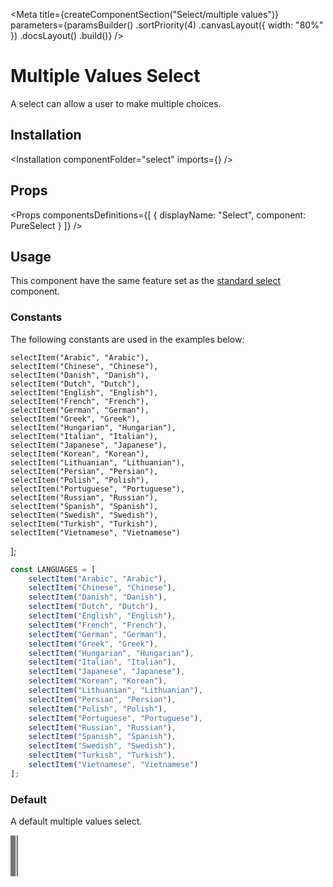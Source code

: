 
<Meta
    title={createComponentSection("Select/multiple values")}
    parameters={paramsBuilder()
        .sortPriority(4)
        .canvasLayout({ width: "80%" })
        .docsLayout(<ReactComponentsLayout semanticPath="/modules/dropdown" />)
        .build()}
/>

# Multiple Values Select

A select can allow a user to make multiple choices.

## Installation

<Installation componentFolder="select" imports={<Imports />} />

## Props

<HocWarning componentName="Dropdown" semanticPath="/modules/dropdown" />

<Props
    componentsDefinitions={[
        { displayName: "Select", component: PureSelect }
    ]}
/>

## Usage

<WarningMessage>
    This component have the same feature set as the <a href="?path=/docs/components-select-standard--default-story">standard select</a> component.
</WarningMessage>

### Constants

The following constants are used in the examples below:

    selectItem("Arabic", "Arabic"),
    selectItem("Chinese", "Chinese"),
    selectItem("Danish", "Danish"),
    selectItem("Dutch", "Dutch"),
    selectItem("English", "English"),
    selectItem("French", "French"),
    selectItem("German", "German"),
    selectItem("Greek", "Greek"),
    selectItem("Hungarian", "Hungarian"),
    selectItem("Italian", "Italian"),
    selectItem("Japanese", "Japanese"),
    selectItem("Korean", "Korean"),
    selectItem("Lithuanian", "Lithuanian"),
    selectItem("Persian", "Persian"),
    selectItem("Polish", "Polish"),
    selectItem("Portuguese", "Portuguese"),
    selectItem("Russian", "Russian"),
    selectItem("Spanish", "Spanish"),
    selectItem("Swedish", "Swedish"),
    selectItem("Turkish", "Turkish"),
    selectItem("Vietnamese", "Vietnamese")
];

```javascript dark
const LANGUAGES = [
    selectItem("Arabic", "Arabic"),
    selectItem("Chinese", "Chinese"),
    selectItem("Danish", "Danish"),
    selectItem("Dutch", "Dutch"),
    selectItem("English", "English"),
    selectItem("French", "French"),
    selectItem("German", "German"),
    selectItem("Greek", "Greek"),
    selectItem("Hungarian", "Hungarian"),
    selectItem("Italian", "Italian"),
    selectItem("Japanese", "Japanese"),
    selectItem("Korean", "Korean"),
    selectItem("Lithuanian", "Lithuanian"),
    selectItem("Persian", "Persian"),
    selectItem("Polish", "Polish"),
    selectItem("Portuguese", "Portuguese"),
    selectItem("Russian", "Russian"),
    selectItem("Spanish", "Spanish"),
    selectItem("Swedish", "Swedish"),
    selectItem("Turkish", "Turkish"),
    selectItem("Vietnamese", "Vietnamese")
];
```

### Default

A default multiple values select.

<Preview>
    <Story name="default">
        <Select
            multiple
            options={LANGUAGES}
        />
    </Story>
</Preview>

### Selected values

A multiple values select can have initial values. _Dont forget to specify values has an array_.

<Preview>
    <Story name="selected values">
        <Select
            placeholder="Select language"
            multiple
            defaultValue={["Dutch"]}
            options={LANGUAGES}
        />
    </Story>
</Preview>

### Icon

A multiple values select can display an [icon](?path=/docs/materials-icons--page) before it's content. Specify the icon to use with a [shorthand value](?path=/docs/getting-started-shorthand-props--page).

<Preview>
    <Story name="icon">
        <Select
            placeholder="Select language"
            multiple
            icon={<MagnifierIcon />}
            options={LANGUAGES}
        />
    </Story>
</Preview>

### Fluid

A multiple values select can take all the space available.

<Preview>
    <Story name="fluid">
        <Select
            placeholder="Select language"
            multiple
            fluid
            options={LANGUAGES}
        />
    </Story>
</Preview>

### Disabled

A multiple values select can be disabled.

<Preview>
    <Story name="disabled">
        <Select
            placeholder="Select language"
            multiple
            disabled
            options={LANGUAGES}
        />
    </Story>
</Preview>

### Searchable

A multiple values select can be searchable.

<Preview>
    <Story name="searchable">
        <Select
            placeholder="Select language"
            multiple
            search
            options={LANGUAGES}
        />
    </Story>
</Preview>

<Story
    name="autofocus"
    parameters={paramsBuilder()
        .excludeFromDocs()
        .build()}
>
    <div className="flex items-space-between">
        <Select autofocus multiple placeholder="Select language" options={LANGUAGES} />
        <Select autofocus multiple disabled placeholder="Select language" options={LANGUAGES} />
    </div>
</Story>

<Story
    name="autofocus delay"
    parameters={paramsBuilder()
        .excludeFromDocs()
        .build()}
>
    <div className="flex items-space-between">
        <Select autofocus autofocusDelay={500} multiple placeholder="Select language" options={LANGUAGES} />
        <Select autofocus disabled autofocusDelay={500} multiple placeholder="Select language" options={LANGUAGES} />
    </div>
</Story>

<Story
    name="ref"
    parameters={paramsBuilder()
        .excludeFromDocs()
        .build()}
>
    <RefLogger component={<Select multiple options={LANGUAGES} />} />
</Story>
